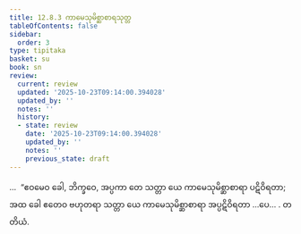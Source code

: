 ```yaml
---
title: 12.8.3 ကာမေသုမိစ္ဆာစာရသုတ္တ
tableOfContents: false
sidebar:
  order: 3
type: tipitaka
basket: su
book: sn
review:
  current: review
  updated: '2025-10-23T09:14:00.394028'
  updated_by: ''
  notes: ''
  history:
  - state: review
    date: '2025-10-23T09:14:00.394028'
    updated_by: ''
    notes: ''
    previous_state: draft
---
```



<ReviewStatus review={frontmatter.review} showDetails={true} />

<HypothesisAnnotation frontmatter={frontmatter} />

<DynamicBreadcrumb />

<Division number="1143" book="sn" e="ch" v="18" p="450">

<Paragraph number="2463" book="sn">
…  “ဧဝမေဝ ခေါ, ဘိက္ခဝေ, အပ္ပကာ တေ သတ္တာ ယေ ကာမေသုမိစ္ဆာစာရာ ပဋိဝိရတာ; အထ ခေါ ဧတေဝ ဗဟုတရာ သတ္တာ ယေ ကာမေသုမိစ္ဆာစာရာ အပ္ပဋိဝိရတာ …ပေ… .

</Paragraph>
</Division>

<Paragraph number="2464" type="center" book="sn">
တတိယံ.
</Paragraph>